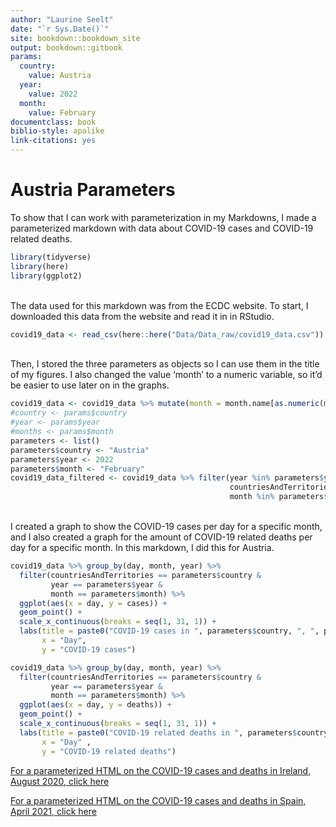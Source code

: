 ```yaml
---
author: "Laurine Seelt"
date: "`r Sys.Date()`"
site: bookdown::bookdown_site
output: bookdown::gitbook
params:
  country: 
    value: Austria
  year: 
    value: 2022
  month: 
    value: February
documentclass: book
biblio-style: apalike
link-citations: yes
---
```


# Austria Parameters

To show that I can work with parameterization in my Markdowns, I made a parameterized markdown with data about COVID-19 cases and COVID-19 related deaths.
```r
library(tidyverse)
library(here)
library(ggplot2)
```
<br>
The data used for this markdown was from the ECDC website. To start, I downloaded this data from the website and read it in in RStudio.
<br>
```r
covid19_data <- read_csv(here::here("Data/Data_raw/covid19_data.csv"))
```
<br>
Then, I stored the three parameters as objects so I can use them in the title of my figures. I also changed the value 'month' to a numeric variable, so it'd be easier to use later on in the graphs.
<br>
```r
covid19_data <- covid19_data %>% mutate(month = month.name[as.numeric(month)])
#country <- params$country
#year <- params$year
#months <- params$month
parameters <- list()
parameters$country <- "Austria"
parameters$year <- 2022
parameters$month <- "February"
covid19_data_filtered <- covid19_data %>% filter(year %in% parameters$year, 
                                                 countriesAndTerritories %in% parameters$country, 
                                                 month %in% parameters$month)
```
<br>
I created a graph to show the COVID-19 cases per day for a specific month, and I also created a graph for the amount of COVID-19 related deaths per day for a specific month. In this markdown, I did this for Austria.
<br>
```r
covid19_data %>% group_by(day, month, year) %>% 
  filter(countriesAndTerritories == parameters$country & 
         year == parameters$year & 
         month == parameters$month) %>%
  ggplot(aes(x = day, y = cases)) +
  geom_point() +
  scale_x_continuous(breaks = seq(1, 31, 1)) +
  labs(title = paste0("COVID-19 cases in ", parameters$country, ", ", parameters$month, " ", parameters$year),
       x = "Day",
       y = "COVID-19 cases")
```

```r
covid19_data %>% group_by(day, month, year) %>% 
  filter(countriesAndTerritories == parameters$country & 
         year == parameters$year & 
         month == parameters$month) %>%
  ggplot(aes(x = day, y = deaths)) +
  geom_point() +
  scale_x_continuous(breaks = seq(1, 31, 1)) +
  labs(title = paste0("COVID-19 related deaths in ", parameters$country, ", ", parameters$month, " ", parameters$year),
       x = "Day" ,
       y = "COVID-19 related deaths")
```

<div>
<a href='ireland-parameters.html#Ireland Parameters'>For a parameterized HTML on the COVID-19 cases and deaths in Ireland, August 2020, click here<a/>

<a href='spain-parameters.html#Spain Parameters'>For a parameterized HTML on the COVID-19 cases and deaths in Spain, April 2021, click here<a/>

</div>